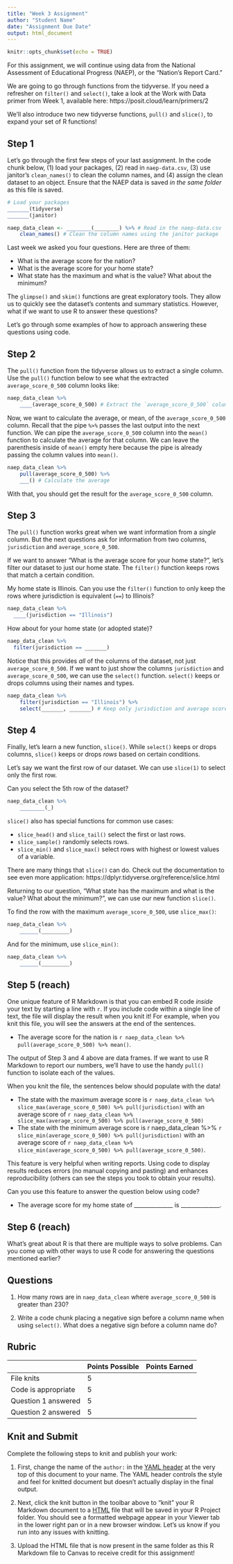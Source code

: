 ```yaml
---
title: "Week 3 Assignment"
author: "Student Name"
date: "Assignment Due Date"
output: html_document
---
```


```r
knitr::opts_chunk$set(echo = TRUE)
```

For this assignment, we will continue using data from the National Assessment of Educational Progress (NAEP), or the "Nation's Report Card."

We are going to go through functions from the tidyverse. If you need a refresher on `filter()` and `select()`, take a look at the Work with Data primer from Week 1, available here: https://posit.cloud/learn/primers/2

We'll also introduce two new tidyverse functions, `pull()` and `slice()`, to expand your set of R functions!

## Step 1

Let's go through the first few steps of your last assignment. In the code chunk below, (1) load your packages, (2) read in `naep-data.csv`, (3) use janitor's `clean_names()` to clean the column names, and (4) assign the clean dataset to an object. Ensure that the NAEP data is saved _in the same folder_ as this file is saved.

```r
# Load your packages
_______(tidyverse)
_______(janitor)

naep_data_clean <- ________(________) %>% # Read in the naep-data.csv
    clean_names() # Clean the column names using the janitor package
```

Last week we asked you four questions. Here are three of them:

* What is the average score for the nation?
* What is the average score for your home state?
* What state has the maximum and what is the value? What about the minimum?

The `glimpse()` and `skim()` functions are great exploratory tools. They allow us to quickly see the dataset's contents and summary statistics. However, what if we want to use R to answer these questions?

Let's go through some examples of how to approach answering these questions using code.

## Step 2

The `pull()` function from the tidyverse allows us to extract a single column. Use the `pull()` function below to see what the extracted `average_score_0_500` column looks like:

```r
naep_data_clean %>% 
    ____(average_score_0_500) # Extract the `average_score_0_500` column
```

Now, we want to calculate the average, or mean, of the `average_score_0_500` column. Recall that the pipe `%>%` passes the last output into the next function. We can pipe the `average_score_0_500` column into the `mean()` function to calculate the average for that column. We can leave the parenthesis inside of `mean()` empty here because the pipe is already passing the column values into `mean()`.

```r
naep_data_clean %>% 
    pull(average_score_0_500) %>% 
    ___() # Calculate the average
```

With that, you should get the result for the `average_score_0_500` column.

## Step 3

The `pull()` function works great when we want information from a *single* column. But the next questions ask for information from two columns, `jurisdiction` and `average_score_0_500`.

If we want to answer "What is the average score for your home state?", let's filter our dataset to just our home state. The  `filter()` function keeps rows that match a certain condition.

My home state is Illinois. Can you use the `filter()` function to only keep the rows where jurisdiction is equivalent (`==`) to Illinois?

```r
naep_data_clean %>%
  ____(jurisdiction == "Illinois")
```

How about for your home state (or adopted state)?

```r
naep_data_clean %>%
  filter(jurisdiction == _______)
```

Notice that this provides *all* of the columns of the dataset, not just `average_score_0_500`. If we want to just show the columns `jurisdiction` and `average_score_0_500`, we can use the `select()` function. `select()` keeps or drops columns using their names and types.

```r
naep_data_clean %>%
    filter(jurisdiction == "Illinois") %>%
    select(_______, _______) # Keep only jurisdiction and average score columns
```

## Step 4

Finally, let's learn a new function, `slice()`. While `select()` keeps or drops columns, `slice()` keeps or drops *rows* based on certain conditions.

Let's say we want the first row of our dataset. We can use `slice(1)` to select only the first row.

Can you select the 5th row of the dataset?

```r
naep_data_clean %>% 
    ________(_)
```

`slice()` also has special functions for common use cases:

* `slice_head()` and `slice_tail()` select the first or last rows.
* `slice_sample()` randomly selects rows.
* `slice_min()` and `slice_max()` select rows with highest or lowest values of a variable.

There are many things that `slice()` can do. Check out the documentation to see even more application: https://dplyr.tidyverse.org/reference/slice.html

Returning to our question, "What state has the maximum and what is the value? What about the minimum?", we can use our new function `slice()`.

To find the row with the maximum `average_score_0_500`, use `slice_max()`:

```r
naep_data_clean %>% 
    ______(_________)
```

And for the minimum, use `slice_min()`:

```r
naep_data_clean %>% 
    ______(_________)
```

## Step 5 (reach)

One unique feature of R Markdown is that you can embed R code *inside* your text by starting a line with `r`. If you include code within a single line of text, the file will display the result when you knit it! For example, when you knit this file, you will see the answers at the end of the sentences.

* The average score for the nation is `r naep_data_clean %>% pull(average_score_0_500) %>% mean()`.

The output of Step 3 and 4 above are data frames. If we want to use R Markdown to report our numbers, we'll have to use the handy `pull()` function to isolate each of the values.

When you knit the file, the sentences below should populate with the data!

* The state with the maximum average score is `r naep_data_clean %>% slice_max(average_score_0_500) %>% pull(jurisdiction)` with an average score of `r naep_data_clean %>% slice_max(average_score_0_500) %>% pull(average_score_0_500)`
* The state with the minimum average score is r naep_data_clean %>% `r slice_min(average_score_0_500) %>% pull(jurisdiction)` with an average score of `r naep_data_clean %>% slice_min(average_score_0_500) %>% pull(average_score_0_500)`.

This feature is very helpful when writing reports. Using code to display results reduces errors (no manual copying and pasting) and enhances reproducibility (others can see the steps you took to obtain your results).

Can you use this feature to answer the question below using code?

* The average score for my home state of ______________ is ______________.

## Step 6 (reach)

What's great about R is that there are multiple ways to solve problems. Can you come up with other ways to use R code for answering the questions mentioned earlier?

## Questions

1. How many rows are in `naep_data_clean` where `average_score_0_500` is greater than 230?

2. Write a code chunk placing a negative sign before a column name when using `select()`. What does a negative sign before a column name do?

## Rubric

|                     | Points Possible | Points Earned |
|---------------------|-----------------|---------------|
| File knits          | 5               |               |
| Code is appropriate | 5               |               |
| Question 1 answered | 5               |               |
| Question 2 answered | 5               |               |

## Knit and Submit

Complete the following steps to knit and publish your work:

1.  First, change the name of the `author:` in the [YAML header](https://bookdown.org/yihui/rmarkdown-cookbook/rmarkdown-anatomy.html#yaml-metadata) at the very top of this document to your name. The YAML header controls the style and feel for knitted document but doesn't actually display in the final output.

2.  Next, click the knit button in the toolbar above to "knit" your R Markdown document to a [HTML](https://bookdown.org/yihui/rmarkdown/html-document.html) file that will be saved in your R Project folder. You should see a formatted webpage appear in your Viewer tab in the lower right pan or in a new browser window. Let's us know if you run into any issues with knitting.

3. Upload the HTML file that is now present in the same folder as this R Markdown file to Canvas to receive credit for this assignment!